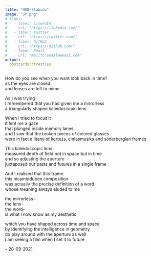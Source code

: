 ```yaml
---
title: "HBD-Elabudo"
image: "SP.png"
# links:
#   - label: LinkedIn
#     url: "https://linkedin.com/"
#   - label: Twitter
#     url: "https://twitter.com/"
#   - label: GitHub
#     url: "https://github.com/"
#   - label: Email
#     url: "mailto:email@email.com"
output:
  postcards::trestles
---
```

 
How do you see when you want look back in time?  
as the eyes are closed  
and lenses are left to mime  


As I was trying  
I remembered that you had given me a mirrorless  
a triangularly shaped kaleidoscopic lens

When I tried to focus it  
it lent me a gaze  
that plunged inside memory lanes  
and I saw that the broken pieces of colored glasses  
were in fact a litany of kertezs, einlasmusiks and soderbergian frames  

This kaleidoscopic lens  
measured depth of field not in space but in time  
and so adjusting the aperture  
juxtaposed our pasts and futures in a single frame  

And I realised that this frame  
this nicambiduben composition  
was actually the precise definition of a word  
whose meaning always eluded to me  

the mirrorless-    
the lens-   
the word-  
is what I now know as my aesthetic  

which you have shaped across time and space  
by identifying the intelligence in geometry  
do play around with the aperture as well  
I am seeing a film when I set it to future  

-- 
28-09-2021
